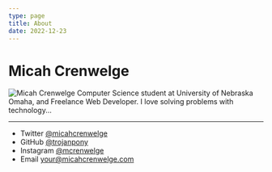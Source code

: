 ```yaml
---
type: page
title: About
date: 2022-12-23
---
```


# Micah Crenwelge 

![Micah Crenwelge](/images/headshot.jpg)
Computer Science student at University of Nebraska Omaha, and Freelance Web Developer. I love solving problems with technology...



---

- Twitter [@micahcrenwelge](https://twitter.com/micahcrenwelge)
- GitHub [@trojanpony](https://github.com/trojanpony)
- Instagram [@mcrenwelge](https://instagram.com/mcrenwelge)
- Email your@micahcrenwelge.com
